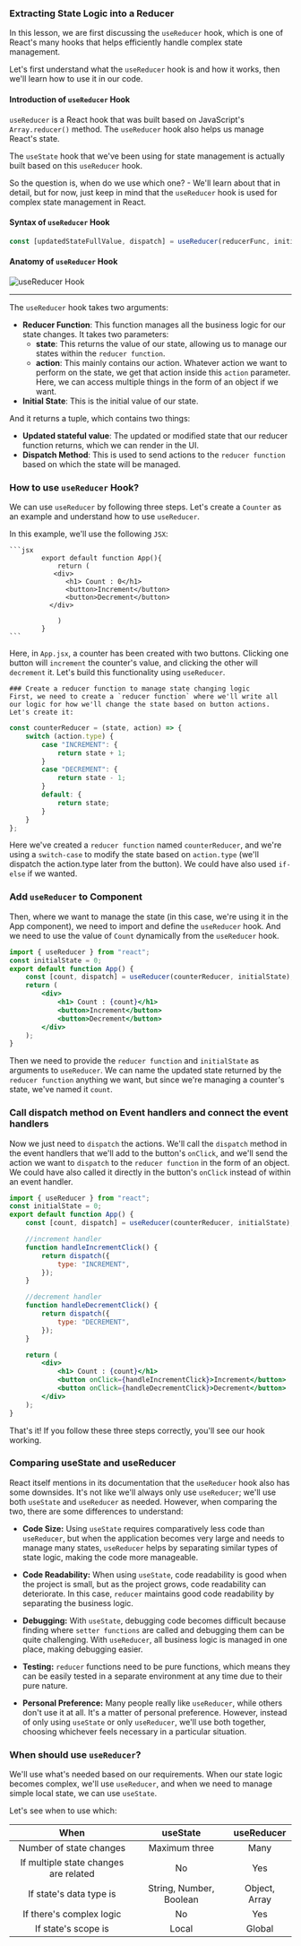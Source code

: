 
### Extracting State Logic into a Reducer

In this lesson, we are first discussing the `useReducer` hook, which is one of React's many hooks that helps efficiently handle complex state management.

Let's first understand what the `useReducer` hook is and how it works, then we'll learn how to use it in our code.

#### Introduction of `useReducer` Hook

`useReducer` is a React hook that was built based on JavaScript's `Array.reducer()` method. The `useReducer` hook also helps us manage React's state.

The `useState` hook that we've been using for state management is actually built based on this `useReducer` hook.

So the question is, when do we use which one? - We'll learn about that in detail, but for now, just keep in mind that the `useReducer` hook is used for complex state management in React.

#### Syntax of `useReducer` Hook

```jsx
const [updatedStateFullValue, dispatch] = useReducer(reducerFunc, initialState);
```

#### Anatomy of `useReducer` Hook

![useReducer Hook](../../../../public/hookimages/useREducer.png)

---

The `useReducer` hook takes two arguments:

-   **Reducer Function**: This function manages all the business logic for our state changes. It takes two parameters:
    -   **state**: This returns the value of our state, allowing us to manage our states within the `reducer function`.
    -   **action**: This mainly contains our action. Whatever action we want to perform on the state, we get that action inside this `action` parameter. Here, we can access multiple things in the form of an object if we want.
-   **Initial State**: This is the initial value of our state.

And it returns a tuple, which contains two things:

-   **Updated stateful value**: The updated or modified state that our reducer function returns, which we can render in the UI.
-   **Dispatch Method**: This is used to send actions to the `reducer function` based on which the state will be managed.

### How to use `useReducer` Hook?

We can use `useReducer` by following three steps. Let's create a `Counter` as an example and understand how to use `useReducer`.

In this example, we'll use the following `JSX`:

    ```jsx
            export default function App(){
                return (
               <div>
                  <h1> Count : 0</h1>
                  <button>Increment</button>
                  <button>Decrement</button>
              </div>

                )
            }
    ```

Here, in `App.jsx`, a counter has been created with two buttons. Clicking one button will `increment` the counter's value, and clicking the other will `decrement` it. Let's build this functionality using `useReducer`.

<Steps>

    ### Create a reducer function to manage state changing logic
    First, we need to create a `reducer function` where we'll write all our logic for how we'll change the state based on button actions.
    Let's create it:

```javascript
const counterReducer = (state, action) => {
    switch (action.type) {
        case "INCREMENT": {
            return state + 1;
        }
        case "DECREMENT": {
            return state - 1;
        }
        default: {
            return state;
        }
    }
};
```

Here we've created a `reducer function` named `counterReducer`, and we're using a `switch-case` to modify the state based on `action.type` (we'll dispatch the action.type later from the button). We could have also used `if-else` if we wanted.

### Add `useReducer` to Component

Then, where we want to manage the state (in this case, we're using it in the App component), we need to import and define the `useReducer` hook. And we need to use the value of `Count` dynamically from the `useReducer` hook.

```jsx {1,2,4,7}
import { useReducer } from "react";
const initialState = 0;
export default function App() {
    const [count, dispatch] = useReducer(counterReducer, initialState);
    return (
        <div>
            <h1> Count : {count}</h1>
            <button>Increment</button>
            <button>Decrement</button>
        </div>
    );
}
```

Then we need to provide the `reducer function` and `initialState` as arguments to `useReducer`. We can name the updated state returned by the `reducer function` anything we want, but since we're managing a counter's state, we've named it `count`.

### Call dispatch method on Event handlers and connect the event handlers

Now we just need to `dispatch` the actions. We'll call the `dispatch` method in the event handlers that we'll add to the button's `onClick`, and we'll send the action we want to `dispatch` to the `reducer function` in the form of an object. We could have also called it directly in the button's `onClick` instead of within an event handler.

```jsx {1,2,4}
import { useReducer } from "react";
const initialState = 0;
export default function App() {
    const [count, dispatch] = useReducer(counterReducer, initialState);

    //increment handler
    function handleIncrementClick() {
        return dispatch({
            type: "INCREMENT",
        });
    }

    //decrement handler
    function handleDecrementClick() {
        return dispatch({
            type: "DECREMENT",
        });
    }

    return (
        <div>
            <h1> Count : {count}</h1>
            <button onClick={handleIncrementClick}>Increment</button>
            <button onClick={handleDecrementClick}>Decrement</button>
        </div>
    );
}
```

That's it! If you follow these three steps correctly, you'll see our hook working.

</Steps>

### Comparing useState and useReducer

React itself mentions in its documentation that the `useReducer` hook also has some downsides. It's not like we'll always only use `useReducer`; we'll use both `useState` and `useReducer` as needed. However, when comparing the two, there are some differences to understand:

-   **Code Size:** Using `useState` requires comparatively less code than `useReducer`, but when the application becomes very large and needs to manage many states, `useReducer` helps by separating similar types of state logic, making the code more manageable.

-   **Code Readability:** When using `useState`, code readability is good when the project is small, but as the project grows, code readability can deteriorate. In this case, `reducer` maintains good code readability by separating the business logic.

-   **Debugging:** With `useState`, debugging code becomes difficult because finding where `setter functions` are called and debugging them can be quite challenging. With `useReducer`, all business logic is managed in one place, making debugging easier.

-   **Testing:** `reducer` functions need to be pure functions, which means they can be easily tested in a separate environment at any time due to their pure nature.

-   **Personal Preference:** Many people really like `useReducer`, while others don't use it at all. It's a matter of personal preference. However, instead of only using `useState` or only `useReducer`, we'll use both together, choosing whichever feels necessary in a particular situation.

### When should use `useReducer`?

We'll use what's needed based on our requirements. When our state logic becomes complex, we'll use `useReducer`, and when we need to manage simple local state, we can use `useState`.

Let's see when to use which:

| When | useState | useReducer |
| :-: | :-: | :-: |
| Number of state changes | Maximum three | Many |
| If multiple state changes are related | No | Yes |
| If state's data type is | String, Number, Boolean | Object, Array |
| If there's complex logic | No | Yes |
| If state's scope is | Local | Global |

